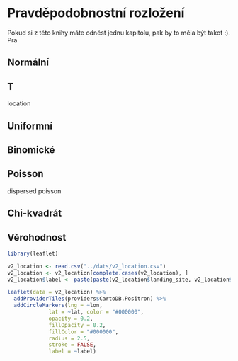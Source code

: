 # Pravděpodobnostní rozložení

Pokud si z této knihy máte odnést jednu kapitolu, pak by to měla být takot :). Pra

## Normální

## T
location

## Uniformní

## Binomické 

## Poisson
dispersed poisson


## Chi-kvadrát

## Věrohodnost
```r
library(leaflet)
```

```r
v2_location <- read.csv("../dats/v2_location.csv")
v2_location <- v2_location[complete.cases(v2_location), ]
v2_location$label <- paste(paste(v2_location$landing_site, v2_location$date, sep = ", "))

leaflet(data = v2_location) %>%
  addProviderTiles(providers$CartoDB.Positron) %>%
  addCircleMarkers(lng = ~lon,
             lat = ~lat, color = "#000000", 
             opacity = 0.2, 
             fillOpacity = 0.2, 
             fillColor = "#000000", 
             radius = 2.5,
             stroke = FALSE, 
             label = ~label)
```